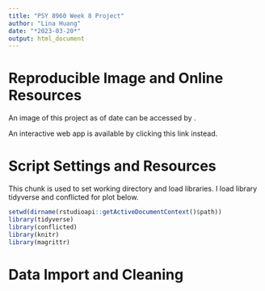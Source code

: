 ```yaml
---
title: "PSY 8960 Week 8 Project"
author: "Lina Huang"
date: "*2023-03-20*"
output: html_document
---
```


# **Reproducible Image and Online Resources**
An image of this project as of date can be accessed by [](https://mybinder.org/v2/gh/LinaHuang1823/psy8960-week8.git/HEAD).

An interactive web app is available by clicking this link instead.

# **Script Settings and Resources**
This chunk is used to set working directory and load libraries. I load library tidyverse and conflicted for plot below.
```r
setwd(dirname(rstudioapi::getActiveDocumentContext()$path))
library(tidyverse)
library(conflicted)
library(knitr)
library(magrittr)
```


# **Data Import and Cleaning**
```r

```


```r

```


